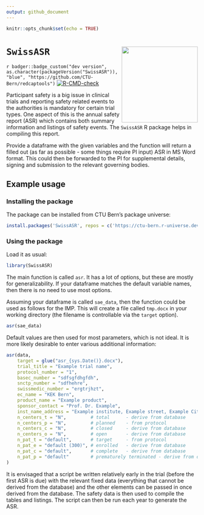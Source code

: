 ```yaml
---
output: github_document
---
```


<!-- README.md is generated from README.Rmd. Please edit that file -->

```r
knitr::opts_chunk$set(echo = TRUE)
```

# `SwissASR` <img src='man/figures/logo.png' align="right" width="200">

`r badger::badge_custom("dev version", as.character(packageVersion("SwissASR")), "blue", "https://github.com/CTU-Bern/redcaptools")`
[![R-CMD-check](https://github.com/CTU-Bern/SwissASR/workflows/R-CMD-check/badge.svg)](https://github.com/CTU-Bern/SwissASR/actions)


Participant safety is a big issue in clinical trials and reporting safety related events to the authorities is mandatory for certain trial types. One aspect of this is the annual safety report (ASR) which contains both summary information and listings of safety events. The `SwissASR` R package helps in compiling this report.

Provide a dataframe with the given variables and the function will return a filled out (as far as possible - some things require PI input) ASR in MS Word format. This could then be forwarded to the PI for supplemental details, signing and submission to the relevant governing bodies.

## Example usage 

### Installing the package

The package can be installed from CTU Bern's package universe:

```r
install.packages('SwissASR', repos = c('https://ctu-bern.r-universe.dev', 'https://cloud.r-project.org'))
```

### Using the package 

Load it as usual:

```r
library(SwissASR)
```

The main function is called `asr`. It has a lot of options, but these are mostly for generalizability. If your dataframe matches the default variable names, then there is no need to use most options.

Assuming your dataframe is called `sae_data`, then the function could be used as follows for the IMP. This will create a file called `tmp.docx` in your working directory (the filename is controllable via the `target` option). 

```r
asr(sae_data)
```

Default values are then used for most parameters, which is not ideal. It is more likely desirable to enter various additional information:

```r
asr(data,
    target = glue("asr_{sys.Date()}.docx"),
    trial_title = "Example trial name", 
    protocol_number = "1", 
    basec_number = "sdfsgfdhgfdh", 
    snctp_number = "sdfhehre", 
    swissmedic_number = "ergtrjhzt", 
    ec_name = "KEK Bern", 
    product_name = "Example product", 
    sponsor_contact = "Prof. Dr. Example", 
    inst_name_address = "Example institute, Example street, Example City", 
    n_centers_t = "N",         # total      - derive from database
    n_centers_p = "N",         # planned    - from protocol
    n_centers_c = "N",         # closed     - derive from database
    n_centers_o = "N",         # open       - derive from database
    n_pat_t = "default",       # target     - from protocol
    n_pat_e = "default (300)", # enrolled   - derive from database
    n_pat_c = "default",       # complete   - derive from database
    n_pat_p = "default"        # prematurely terminated - derive from database
)
```

It is envisaged that a script be written relatively early in the trial (before the first ASR is due) with the relevant fixed data (everything that cannot be derived from the database) and the other elements can be passed in once derived from the database. The safety data is then used to compile the tables and listings. The script can then be run each year to generate the ASR.



